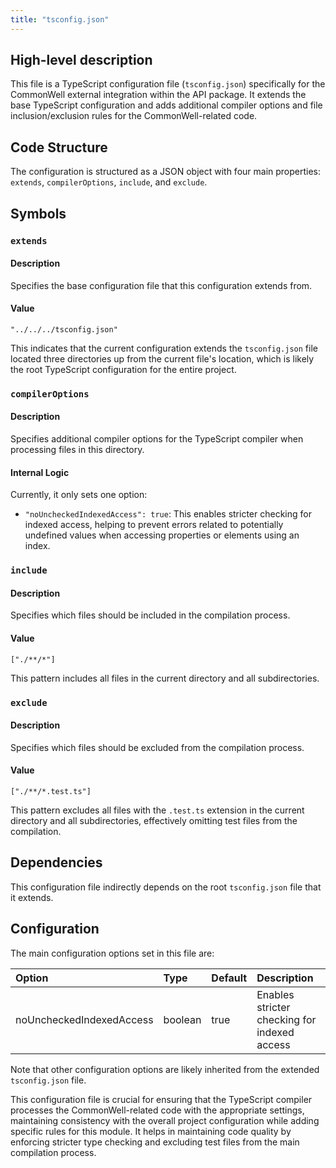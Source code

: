 ```yaml
---
title: "tsconfig.json"
---
```


## High-level description
This file is a TypeScript configuration file (`tsconfig.json`) specifically for the CommonWell external integration within the API package. It extends the base TypeScript configuration and adds additional compiler options and file inclusion/exclusion rules for the CommonWell-related code.

## Code Structure
The configuration is structured as a JSON object with four main properties: `extends`, `compilerOptions`, `include`, and `exclude`.

## Symbols

### `extends`
#### Description
Specifies the base configuration file that this configuration extends from.

#### Value
`"../../../tsconfig.json"`

This indicates that the current configuration extends the `tsconfig.json` file located three directories up from the current file's location, which is likely the root TypeScript configuration for the entire project.

### `compilerOptions`
#### Description
Specifies additional compiler options for the TypeScript compiler when processing files in this directory.

#### Internal Logic
Currently, it only sets one option:
- `"noUncheckedIndexedAccess": true`: This enables stricter checking for indexed access, helping to prevent errors related to potentially undefined values when accessing properties or elements using an index.

### `include`
#### Description
Specifies which files should be included in the compilation process.

#### Value
`["./**/*"]`

This pattern includes all files in the current directory and all subdirectories.

### `exclude`
#### Description
Specifies which files should be excluded from the compilation process.

#### Value
`["./**/*.test.ts"]`

This pattern excludes all files with the `.test.ts` extension in the current directory and all subdirectories, effectively omitting test files from the compilation.

## Dependencies
This configuration file indirectly depends on the root `tsconfig.json` file that it extends.

## Configuration
The main configuration options set in this file are:

| Option | Type | Default | Description |
|:-------|:-----|:--------|:------------|
| noUncheckedIndexedAccess | boolean | true | Enables stricter checking for indexed access |

Note that other configuration options are likely inherited from the extended `tsconfig.json` file.

This configuration file is crucial for ensuring that the TypeScript compiler processes the CommonWell-related code with the appropriate settings, maintaining consistency with the overall project configuration while adding specific rules for this module. It helps in maintaining code quality by enforcing stricter type checking and excluding test files from the main compilation process.